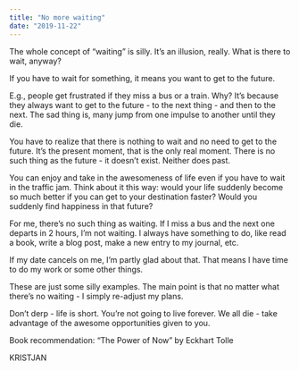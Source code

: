 ```yaml
---
title: "No more waiting"
date: "2019-11-22"
---
```


The whole concept of “waiting” is silly. It’s an illusion, really. What is there to wait, anyway?

If you have to wait for something, it means you want to get to the future.

E.g., people get frustrated if they miss a bus or a train. Why? It’s because they always want to get to the future - to the next thing - and then to the next. The sad thing is, many jump from one impulse to another until they die.

You have to realize that there is nothing to wait and no need to get to the future. It’s the present moment, that is the only real moment. There is no such thing as the future - it doesn’t exist. Neither does past.

You can enjoy and take in the awesomeness of life even if you have to wait in the traffic jam. Think about it this way: would your life suddenly become so much better if you can get to your destination faster? Would you suddenly find happiness in that future?

For me, there’s no such thing as waiting. If I miss a bus and the next one departs in 2 hours, I’m not waiting. I always have something to do, like read a book, write a blog post, make a new entry to my journal, etc.

If my date cancels on me, I’m partly glad about that. That means I have time to do my work or some other things.

These are just some silly examples. The main point is that no matter what there’s no waiting - I simply re-adjust my plans.

Don’t derp - life is short. You’re not going to live forever. We all die - take advantage of the awesome opportunities given to you.

Book recommendation: “The Power of Now” by Eckhart Tolle

KRISTJAN
